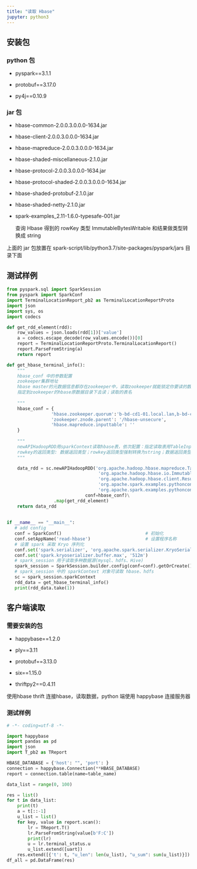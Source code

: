 ---
title: "读取 Hbase"
jupyter: python3
---

## 安装包

### python 包

- pyspark==3.1.1

- protobuf==3.17.0

- py4j==0.10.9

### jar 包

- hbase-common-2.0.0.3.0.0.0-1634.jar

- hbase-client-2.0.0.3.0.0.0-1634.jar

- hbase-mapreduce-2.0.0.3.0.0.0-1634.jar

- hbase-shaded-miscellaneous-2.1.0.jar

- hbase-protocol-2.0.0.3.0.0.0-1634.jar

- hbase-protocol-shaded-2.0.0.3.0.0.0-1634.jar

- hbase-shaded-protobuf-2.1.0.jar

- hbase-shaded-netty-2.1.0.jar

- spark-examples_2.11-1.6.0-typesafe-001.jar

  查询 Hbase 得到的 rowKey 类型 ImmutableBytesWritable 和结果做类型转换成 string

上面的 jar 包放置在 spark-script/lib/python3.7/site-packages/pyspark/jars 目录下面

## 测试样例

```python
from pyspark.sql import SparkSession
from pyspark import SparkConf
import TerminalLocationReport_pb2 as TerminalLocationReportProto
import json
import sys, os
import codecs

def get_rdd_element(rdd):
    row_values = json.loads(rdd[1])['value']
    a = codecs.escape_decode(row_values.encode())[0]                
    report = TerminalLocationReportProto.TerminalLocationReport()
    report.ParseFromString(a)
    return report

def get_hbase_terminal_info():
    """
    hbase_conf 中的参数配置
    zookeeper集群地址 
    hbase master的元数据信息都存在zookeeper中，读取zookeeper就能锁定你要读的数据在hdfs的哪个位置；
    指定到zookeeper的hbase原数据目录下去读；读取的表名
    
    """
    hbase_conf = {
                 'hbase.zookeeper.quorum':'b-bd-cd1-01.local.lan,b-bd-cd1-02.local.lan,b-bd-cd1-03.local.lan',                                      
                 'zookeeper.znode.parent': '/hbase-unsecure',
                 'hbase.mapreduce.inputtable': ''
    }
    
    """
    newAPIHadoopRDD用sparkContext读取hbase表，依次配置：指定读取表用TableInputFormat类；
    rowkey的返回类型: 数据返回类型；rowkey返回类型强制转换为string；数据返回类型强制转换为string
    """

    data_rdd = sc.newAPIHadoopRDD('org.apache.hadoop.hbase.mapreduce.TableInputFormat',
                                   'org.apache.hadoop.hbase.io.ImmutableBytesWritable',
                                   'org.apache.hadoop.hbase.client.Result',
                                   'org.apache.spark.examples.pythonconverters.ImmutableBytesWritableToStringConverter',
                                   'org.apache.spark.examples.pythonconverters.HBaseResultToStringConverter',
                              conf=hbase_conf)\
                  .map(get_rdd_element)
    return data_rdd
    
    
if __name__ == "__main__":
   # add config
   conf = SparkConf()                                # 初始化 
   conf.setAppName('read-hbase')                     # 设置程序名称
   # 设置 spark 采取 Kryo 序列化
   conf.set('spark.serializer', 'org.apache.spark.serializer.KryoSerializer')
   conf.set('spark.kryoserializer.buffer.max', '512m')
   # spark_session 用于读取多种数据源(mysql、hdfs、Hive)
   spark_session = SparkSession.builder.config(conf=conf).getOrCreate()
   # spark_session 中的 sparkContext 对象可读取 hbase、hdfs
   sc = spark_session.sparkContext
   rdd_data = get_hbase_terminal_info()
   print(rdd_data.take(1))
```

## 客户端读取

### 需要安装的包

- happybase==1.2.0

- ply==3.11

- protobuf==3.13.0

- six==1.15.0

- thriftpy2==0.4.11


使用hbase thrift 连接hbase，读取数据，python 端使用 happybase 连接服务器

### 测试样例

```python
# -*- coding=utf-8 -*-

import happybase
import pandas as pd
import json
import T_pb2 as TReport

HBASE_DATABASE = {'host': "", 'port': }
connection = happybase.Connection(**HBASE_DATABASE)
report = connection.table(name=table_name)

data_list = range(0, 100)

res = list()
for t in data_list:
    print(t)
    a = t[::-1]
    u_list = list()
    for key, value in report.scan():
        lr = TReport.T()
        lr.ParseFromString(value[b'F:C'])
        print(lr)
        u = lr.terminal_status.u
        u_list.extend([uart])
    res.extend([{'t': t, "u_len": len(u_list), "u_sum": sum(u_list)}])
df_all = pd.DataFrame(res)
```




